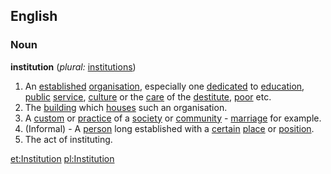 ==English==

===Noun===
'''institution'''  (''plural:'' [[institutions]])
# An [[establish]]ed [[organisation]], especially one [[dedicate]]d to [[education]], [[public]] [[service]], [[culture]] or the [[care]] of the [[destitute]], [[poor]] etc.
# The [[building]] which [[house]]s such an organisation.
# A [[custom]] or [[practice]] of a [[society]] or [[community]] - [[marriage]] for example.
# (Informal) - A [[person]] long established with a [[certain]] [[place]] or [[position]].
# The act of instituting.

[[et:Institution]]
[[pl:Institution]]